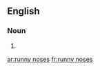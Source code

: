 ==English==

===Noun===
{{head|en|plural|head=[[runny]] [[nose]]s}}

# {{plural of|runny nose|lang=en|nocat=1}}

[[ar:runny noses]]
[[fr:runny noses]]